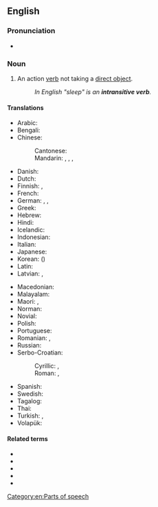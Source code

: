 {{also|intransitive-verb}}
==English==
{{wikipedia}}

===Pronunciation===
* {{IPA|/ɪnˌtɹænsətɪv ˈvɜːb/|/ɪnˌtɹænzətɪv ˈvɜːb/|lang=en}}

===Noun===
{{en-noun}}

# {{lb|en|grammar}} An action [[verb]] not taking a [[direct object]].
#: ''In English "sleep" is an '''intransitive verb'''.''

====Translations====
{{trans-top-also|action verb not taking a direct object|neuter}}
* Arabic: {{t|ar|فِعْل لَازِم|m}}
* Bengali: {{t|bn|অকর্মক ক্রিয়া|tr=ôkôrmôk kriya|sc=Beng}}
* Chinese:
*: Cantonese: {{t|yue|不及物動詞|tr=bat1 kap6 mat6 dung6 ci4|sc=Hani}}
*: Mandarin: {{t|cmn|不及物動詞|sc=Hani}}, {{t|cmn|不及物动词|tr=bùjíwù dòngcí|sc=Hani}}, {{t+|cmn|自動詞|sc=Hani}}, {{t+|cmn|自动词|tr=zìdòngcí|sc=Hani}}
* Danish: {{t|da|intransitivt verbum|n}}
* Dutch: {{t+|nl|onovergankelijk werkwoord|n}}
* Finnish: {{t|fi|intransitiivinen verbi}}, {{t+|fi|intransitiiviverbi}}
* French: {{t+|fr|verbe intransitif|m}}
* German: {{t|de|Intransitiv|m}}, {{t|de|Intransitivum|n}}, {{t+|de|intransitives Verb|n}}
* Greek: {{t|el|αμετάβατο ρήμα|n|sc=Grek}}
* Hebrew: {{t+|he|פועל עומד|m}}
* Hindi: {{t|hi|अकर्मक क्रिया|f|sc=Deva}}
* Icelandic: {{t|is|áhrifslaus sögn|f}}
* Indonesian: {{t|id|kata kerja intransitif}}
* Italian: {{t|it|verbo intransitivo|m}}
* Japanese: {{t+|ja|自動詞|tr=じどうし, jidōshi}}
* Korean: {{t+|ko|자동사}} ({{t+|ko|自動詞}})
* Latin: {{t|la|verbum intransitivum|n}}
* Latvian: {{t|lv|nepārejošs darbības vārds|m}}, {{t|lv|intransitīvs verbs|m}}
{{trans-mid}}
* Macedonian: {{t|mk|непреоден глагол|m|tr=nepréoden glágol}}
* Malayalam: {{t|ml|അകര്‍മ്മകക്രിയ|sc=Mlym}}
* Maori: {{t|mi|kupumahi poro}}, {{t|mi|tūmahi poro}}
* Norman: {{t|nrf|vèrbe întransitif|m}}
* Novial: {{t|nov|non-transitiv verbe}}
* Polish: {{t+|pl|czasownik nieprzechodni|m-in}}
* Portuguese: {{t|pt|[[verbo]] [[intransitivo]]|m}}
* Romanian: {{t+|ro|intranzitiv|m}}, {{t|ro|verb intranzitiv|n}}
* Russian: {{t|ru|неперехо́дный глаго́л|m}}
* Serbo-Croatian:
*: Cyrillic: {{t|sh|непрелазни глагол|m}}, {{t|sh|непријелазни глагол|m}}
*: Roman: {{t|sh|neprelazni glagol|m}}, {{t|sh|neprijelazni glagol|m}}
* Spanish: {{t+|es|verbo intransitivo|m}}
* Swedish: {{t+|sv|intransitivt verb}}
* Tagalog: {{t|tl|pandiwang katawanin}}
* Thai: {{t+|th|อกรรมกริยา}}
* Turkish: {{t+|tr|geçişsiz fiil}}, {{t|tr|geçişsiz eylem}}
* Volapük: {{t|vo|värb neloveädik}}
{{trans-bottom}}

====Related terms====
* {{l|en|VI}}
* {{l|en|transitive verb}}
* {{l|en|ditransitive verb}}
* {{l|en|intradirective verb}}
* {{l|en|labile verb}}

[[Category:en:Parts of speech]]